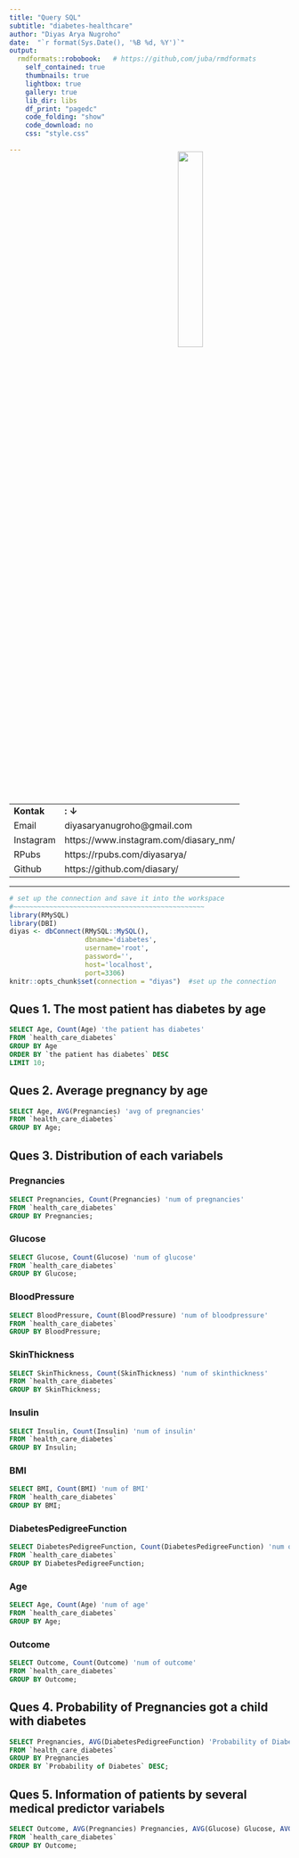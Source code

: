 ```yaml
---
title: "Query SQL"
subtitle: "diabetes-healthcare"
author: "Diyas Arya Nugroho"
date:  "`r format(Sys.Date(), '%B %d, %Y')`"
output:
  rmdformats::robobook:   # https://github,com/juba/rmdformats
    self_contained: true
    thumbnails: true
    lightbox: true
    gallery: true
    lib_dir: libs
    df_print: "pagedc"
    code_folding: "show"
    code_download: no
    css: "style.css"

---
```


<br>

<img style="float: right; margin: -50px 50px 0px 50px; width:30%" src="Profil.png"/>


|
:---- |:----
**Kontak**| **: $\downarrow$**
Email | diyasaryanugroho@gmail.com
Instagram | https://www.instagram.com/diasary_nm/ 
RPubs  | https://rpubs.com/diyasarya/ 
Github | https://github.com/diasary/

***

```r
# set up the connection and save it into the workspace
#~~~~~~~~~~~~~~~~~~~~~~~~~~~~~~~~~~~~~~~~~~~~~~~~
library(RMySQL)
library(DBI)
diyas <- dbConnect(RMySQL::MySQL(),
                   dbname='diabetes',
                   username='root',
                   password='',
                   host='localhost',
                   port=3306)
knitr::opts_chunk$set(connection = "diyas")  #set up the connection
```



## Ques 1. The most patient has diabetes by age

```sql
SELECT Age, Count(Age) 'the patient has diabetes'
FROM `health_care_diabetes`
GROUP BY Age
ORDER BY `the patient has diabetes` DESC
LIMIT 10;
```

## Ques 2. Average pregnancy by age

```sql
SELECT Age, AVG(Pregnancies) 'avg of pregnancies'
FROM `health_care_diabetes`
GROUP BY Age;
```

## Ques 3. Distribution of each variabels

### Pregnancies

```sql
SELECT Pregnancies, Count(Pregnancies) 'num of pregnancies'
FROM `health_care_diabetes`
GROUP BY Pregnancies;
```

### Glucose

```sql
SELECT Glucose, Count(Glucose) 'num of glucose'
FROM `health_care_diabetes`
GROUP BY Glucose;
```

### BloodPressure

```sql
SELECT BloodPressure, Count(BloodPressure) 'num of bloodpressure'
FROM `health_care_diabetes`
GROUP BY BloodPressure;
```

### SkinThickness

```sql
SELECT SkinThickness, Count(SkinThickness) 'num of skinthickness'
FROM `health_care_diabetes`
GROUP BY SkinThickness;
```

### Insulin

```sql
SELECT Insulin, Count(Insulin) 'num of insulin'
FROM `health_care_diabetes`
GROUP BY Insulin;
```

### BMI

```sql
SELECT BMI, Count(BMI) 'num of BMI'
FROM `health_care_diabetes`
GROUP BY BMI;
```

### DiabetesPedigreeFunction

```sql
SELECT DiabetesPedigreeFunction, Count(DiabetesPedigreeFunction) 'num of diabatespedigreefunction'
FROM `health_care_diabetes`
GROUP BY DiabetesPedigreeFunction;
```

### Age

```sql
SELECT Age, Count(Age) 'num of age'
FROM `health_care_diabetes`
GROUP BY Age;
```


### Outcome

```sql
SELECT Outcome, Count(Outcome) 'num of outcome'
FROM `health_care_diabetes`
GROUP BY Outcome;
```

## Ques 4. Probability of Pregnancies got a child with diabetes

```sql
SELECT Pregnancies, AVG(DiabetesPedigreeFunction) 'Probability of Diabetes'
FROM `health_care_diabetes`
GROUP BY Pregnancies
ORDER BY `Probability of Diabetes` DESC;
```


## Ques 5. Information of patients by several medical predictor variabels

```sql
SELECT Outcome, AVG(Pregnancies) Pregnancies, AVG(Glucose) Glucose, AVG(BloodPressure) BloodPressure, AVG(SkinThickness) SkinThickness, AVG(Insulin) Insulin, AVG(BMI) BMI, AVG(DiabetesPedigreeFunction) DiabetesPedigreeFunction, AVG(Age) Age
FROM `health_care_diabetes`
GROUP BY Outcome;
```